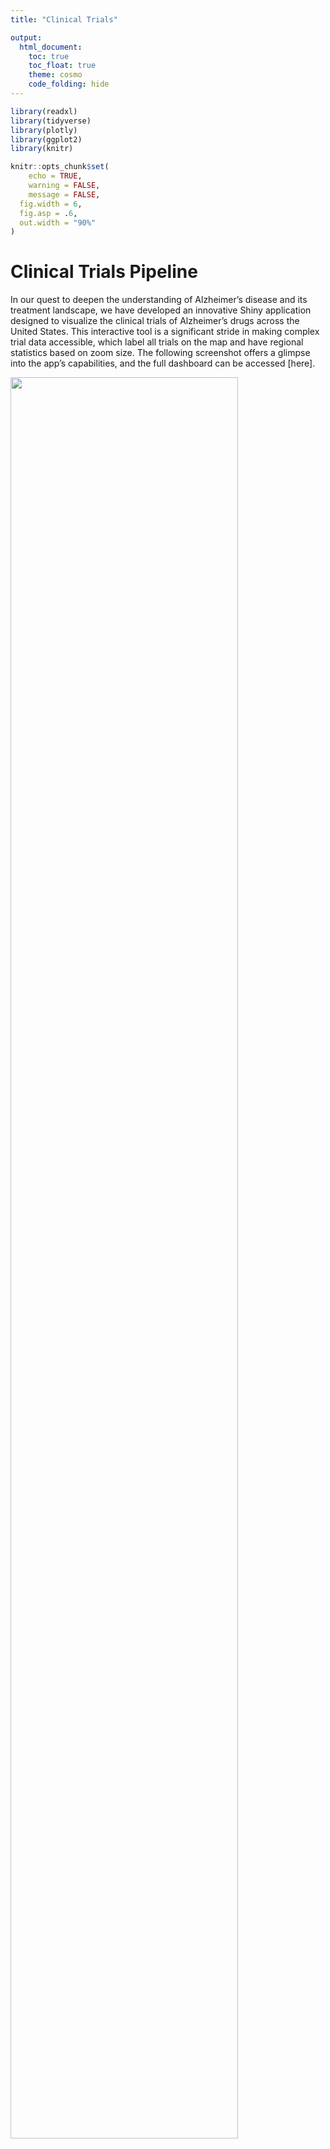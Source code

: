 ```yaml
---
title: "Clinical Trials"

output: 
  html_document:
    toc: true
    toc_float: true
    theme: cosmo
    code_folding: hide
---
```

```r
library(readxl)
library(tidyverse)
library(plotly)
library(ggplot2)
library(knitr)

knitr::opts_chunk$set(
	echo = TRUE,
	warning = FALSE,
	message = FALSE,
  fig.width = 6,
  fig.asp = .6,
  out.width = "90%"
)
```

# Clinical Trials Pipeline
In our quest to deepen the understanding of Alzheimer's disease and its treatment landscape, we have developed an innovative Shiny application designed to visualize the clinical trials of Alzheimer's drugs across the United States. This interactive tool is a significant stride in making complex trial data accessible, which label all trials on the map and have regional statistics based on zoom size. The following screenshot offers a glimpse into the app's capabilities, and the full dashboard can be accessed [here].

<img src="project_image/shiny_CT1.png" style="width:85%">

# Lecanemab and Donanemab

## Participants' Baseline Demographics for both drugs

```r
sex_df=
  readxl::read_excel("data/newdrugdemographic.xlsx",sheet="Sex", range = "A1:C5") |> 
  janitor::clean_names()
sex_df |> 
  plot_ly(x=~drug, y=~sex_prop, type = "bar", color = ~sex) |> 
  layout(barmode = "stack",
         title = "Distribution of Participants' Baseline Sex by drugs",
         xaxis = list(title = "Drug"),
         yaxis = list(title = "Percentage (%)"))
```
* From the plot, we can see that there are more female participants in Donanemab's clinical trial than that in Lecanemab's clinical trial.

```r
race_df=
  readxl::read_excel("data/newdrugdemographic.xlsx",sheet="Race", range = "A1:C9") |> 
  janitor::clean_names()
race_df |> 
  plot_ly(x=~drug, y=~race_prop, type = "bar", color = ~race) |> 
  layout(barmode = "stack",
         title = "Distribution of Participants' Baseline Race by drugs",
         xaxis = list(title = "Drug"),
         yaxis = list(title = "Percentage (%)"))
```
* From the plot, we can see there is more diversity in  Lecanemab's clinical trial. Races other than white occupies a larger proportion of participants in Lecanemab's clinical trial than that in Donanemab's clinical trial than that in Lecanemab's clinical trial, especially Asians.

## LSM

## Hazard Plots
The Phase III trials of Lecanemab and Donanemab both use cumulative hazard ratio to indicate the risk of progression assessed using CDR-SB score. The hazard plot for Donanemab is as following
```r
Don_KM = 
  read_excel("./Data/Donanemab.xlsx", sheet = "K-M", range = "A1:D16") |>
  janitor::clean_names()

plot_ly(Don_KM |>
                 filter(test == "CDR-SB") |>
                 pivot_longer(
                   donanemab:placebo,
                   names_to = "drug",
                   values_to = "ratio"
                 ), x = ~time, y = ~ratio, color = ~drug, line = list(shape = "hv"), colors = "viridis") |>
  layout(title = "Plot 1 Title",
             xaxis = list(title = "X-axis Label for Plot 1"),
             yaxis = list(title = "Y-axis Label for Plot 1"))
```

## Adverse Events
As we progress in our comprehensive exploration of Alzheimer's disease and its treatment options, we now turn our focus to a critical aspect of drug evaluation: the analysis of adverse events associated with the two promising drugs, Lecanemab and Donanemab. This analysis is pivotal in understanding the safety profile and potential risks of these newly FDA-approved treatments, which stand at the forefront of Alzheimer's research.

```r
lec_safety = read_excel("./Data/Lecanemab.xlsx", sheet = "safety", range = "A1:C5") |>
  janitor::clean_names()

don_safety = read_excel("./Data/Donanemab.xlsx", sheet = "safety", range = "A1:C5") |>
  janitor::clean_names()

merge_safety = left_join(lec_safety, don_safety, by = "events")
```

```r
plot_ly(merge_safety |>
  mutate(events = fct_reorder(events, -lecanemab)) |>
  pivot_longer(
    lecanemab:donanemab_placebo,
    names_to = "drug",
    values_to = "cases"
  ), 
  x = ~events, y = ~cases, color = ~drug, type = 'bar', colors = "viridis")
```
Deaths occurred in 0.7% (6 cases) of the participants in the lecanemab group and 0.8% (7 cases) of those in the placebo group. No deaths were considered by the investigators to be related to lecanemab or occurred with ARIA. Serious adverse events occurred in 14.0% (126 cases) of the participants in the lecanemab group and 11.3% (101 cases) of those in the placebo group. The incidence of death was 1.9% (16 cases) in the donanemab group and 1.1% (10 cases) in the placebo group, while the incidence of serious adverse events was 17.4% (148 cases) in the donanemab group and 15.8% (138 cases) in the placebo group. 

```r
safety_test = function(a, b, c, d, n1, n2){
  RD = round(a/n1 - b/n2, 4)
  RR = round((a/n1)/(b/n2), 4)
  OR = round((a*d)/(b*c), 4)
  Chis = round(prop.test(x = c(a, b), n = c(c, d), alternative = "two.sided", correct = FALSE)$statistic, 4)
  p_value = round(prop.test(x = c(a, b), n = c(n1, n2), alternative = "two.sided", correct = FALSE)$p.value, 6)
  return (tibble(Risk_Diff = RD, Risk_Ratio = RR, Odds_Ratio = OR, Xsquared = Chis, P.value = p_value))
  }
```

```r
lec_safety_test = safety_test(126, 101, 772, 796, 898, 897)
don_safety_test = safety_test(148, 138, 705, 736, 853, 874)
comp_safety_test = safety_test(126, 148, 772, 705, 898, 853)
safety_merge = bind_rows(lec_safety_test, don_safety_test, comp_safety_test) |>
  mutate(Test = c("Lec vs Placebo", "Don vs Placebo", "Lec vs Don")) |>
  select(Test, everything())

kable(safety_merge)
```

In our statistical analysis of serious adverse events associated with Lecanemab, Donanemab, and their placebos, we have identified key findings. With a significance level set at 0.1, our results indicate a significant difference in serious adverse events between Lecanemab and its placebo, suggesting a higher risk associated with Lecanemab. In contrast, Donanemab did not show a significant difference in serious adverse events compared to its placebo, implying a potentially safer profile. Additionally, a significant difference was observed between Lecanemab and Donanemab, highlighting distinct safety profiles for these drugs.

Then, we further investigate the differences of specific adverse events for two drugs.

```r
lec_ae = read_excel("./Data/Lecanemab.xlsx", sheet = "AE", range = "A1:C10") |>
  janitor::clean_names()

don_ae = read_excel("./Data/Donanemab.xlsx", sheet = "AE", range = "A1:C10") |>
  janitor::clean_names()

merge_ae = left_join(lec_ae, don_ae, by = "ae")
```

```r
plot_ly(merge_ae |>
  mutate(ae = fct_reorder(ae, donanemab)) |>
  pivot_longer(
    lecanemab:donanemab_placebo,
    names_to = "drug",
    values_to = "cases"
  ), 
  x = ~ae, y = ~cases, color = ~drug, type = 'bar', colors = "viridis")
```

[Interpretation]

Lecanemab vs Placebo
```r
# test = lec_ae |>
#   mutate(p = lecanemab_placebo/sum(lecanemab_placebo))
# chisq.test(test$lecanemab, p = test$p, correct = FALSE) \
lec_ae_result = lec_ae |>
  mutate(testresult = map2(lecanemab, lecanemab_placebo, \(a, b) safety_test(a, b, 898-a, 897-b, 898, 897))) |>
  unnest(testresult) |>
  select(-lecanemab, -lecanemab_placebo)

kable(lec_ae_result)
```

Donanemab vs Placebo
```r
# test = don_ae |>
#   mutate(p = donanemab_placebo/sum(donanemab_placebo))
# chisq.test(test$donanemab, p = test$p, correct = FALSE)

don_ae_result = don_ae |>
  mutate(testresult = map2(donanemab, donanemab_placebo, \(a, b) safety_test(a, b, 853-a, 874-b, 853, 874))) |>
  unnest(testresult) |>
  select(-donanemab, -donanemab_placebo)

kable(don_ae_result)
```

Lecanemab vs Donanemab
```r
# test = don_ae |>
#   mutate(p = donanemab_placebo/sum(donanemab_placebo))
# chisq.test(lec_ae$lecanemab, p = test$p, correct = FALSE) 
com_ae =  don_ae |>
  mutate(lecanemab = lec_ae$lecanemab) |>
  select(-donanemab_placebo)

com_ae_test = com_ae |>
  mutate(testresult = map2(lecanemab, donanemab, \(a, b) safety_test(a, b, 898-a, 853-b, 898, 853))) |>
  unnest(testresult) |>
  select(-donanemab, -lecanemab)

kable(com_ae_test)
```
